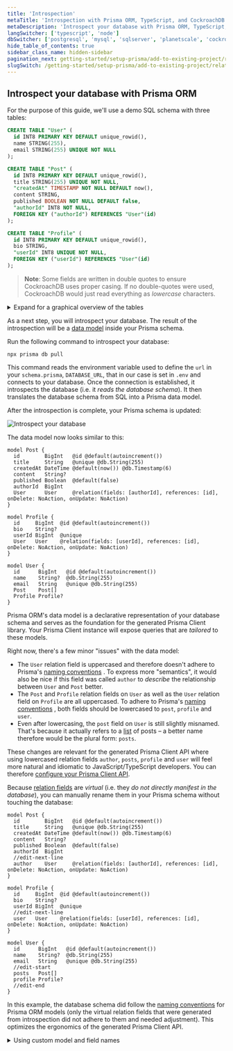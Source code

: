 ```yaml
---
title: 'Introspection'
metaTitle: 'Introspection with Prisma ORM, TypeScript, and CockroachDB'
metaDescription: 'Introspect your database with Prisma ORM, TypeScript, and CockroachDB'
langSwitcher: ['typescript', 'node']
dbSwitcher: ['postgresql', 'mysql', 'sqlserver', 'planetscale', 'cockroachdb']
hide_table_of_contents: true
sidebar_class_name: hidden-sidebar
pagination_next: getting-started/setup-prisma/add-to-existing-project/relational-databases/baseline-your-database-typescript-cockroachdb
slugSwitch: /getting-started/setup-prisma/add-to-existing-project/relational-databases/introspection-
---
```



## Introspect your database with Prisma ORM

For the purpose of this guide, we'll use a demo SQL schema with three tables:

```sql no-lines
CREATE TABLE "User" (
  id INT8 PRIMARY KEY DEFAULT unique_rowid(),
  name STRING(255),
  email STRING(255) UNIQUE NOT NULL
);

CREATE TABLE "Post" (
  id INT8 PRIMARY KEY DEFAULT unique_rowid(),
  title STRING(255) UNIQUE NOT NULL,
  "createdAt" TIMESTAMP NOT NULL DEFAULT now(),
  content STRING,
  published BOOLEAN NOT NULL DEFAULT false,
  "authorId" INT8 NOT NULL,
  FOREIGN KEY ("authorId") REFERENCES "User"(id)
);

CREATE TABLE "Profile" (
  id INT8 PRIMARY KEY DEFAULT unique_rowid(),
  bio STRING,
  "userId" INT8 UNIQUE NOT NULL,
  FOREIGN KEY ("userId") REFERENCES "User"(id)
);
```

> **Note**: Some fields are written in double quotes to ensure CockroachDB uses proper casing. If no double-quotes were used, CockroachDB would just read everything as _lowercase_ characters.

<details>
<summary>Expand for a graphical overview of the tables</summary>

**User**

| Column name | Type          | Primary key | Foreign key | Required | Default            |
| :---------- | :------------ | :---------- | :---------- | :------- | :----------------- |
| `id`        | `INT8`        | **✔️**      | No          | **✔️**   | _autoincrementing_ |
| `name`      | `STRING(255)` | No          | No          | No       | -                  |
| `email`     | `STRING(255)` | No          | No          | **✔️**   | -                  |

**Post**

| Column name | Type          | Primary key | Foreign key | Required | Default            |
| :---------- | :------------ | :---------- | :---------- | :------- | :----------------- |
| `id`        | `INT8`        | **✔️**      | No          | **✔️**   | _autoincrementing_ |
| `createdAt` | `TIMESTAMP`   | No          | No          | **✔️**   | `now()`            |
| `title`     | `STRING(255)` | No          | No          | **✔️**   | -                  |
| `content`   | `STRING`      | No          | No          | No       | -                  |
| `published` | `BOOLEAN`     | No          | No          | **✔️**   | `false`            |
| `authorId`  | `INT8`        | No          | **✔️**      | **✔️**   | -                  |

**Profile**

| Column name | Type     | Primary key | Foreign key | Required | Default            |
| :---------- | :------- | :---------- | :---------- | :------- | :----------------- |
| `id`        | `INT8`   | **✔️**      | No          | **✔️**   | _autoincrementing_ |
| `bio`       | `STRING` | No          | No          | No       | -                  |
| `userId`    | `INT8`   | No          | **✔️**      | **✔️**   | -                  |

</details>

As a next step, you will introspect your database. The result of the introspection will be a [data model](/orm/prisma-schema/data-model/models) inside your Prisma schema.

Run the following command to introspect your database:

```terminal copy
npx prisma db pull
```

This command reads the environment variable used to define the `url` in your `schema.prisma`, `DATABASE_URL`, that in our case is set in `.env` and connects to your database. Once the connection is established, it introspects the database (i.e. it _reads the database schema_). It then translates the database schema from SQL into a Prisma data model.

After the introspection is complete, your Prisma schema is updated:

![Introspect your database](/img/getting-started/prisma-db-pull-generate-schema.png)

The data model now looks similar to this:

```prisma file=prisma/schema.prisma showLineNumbers
model Post {
  id        BigInt   @id @default(autoincrement())
  title     String   @unique @db.String(255)
  createdAt DateTime @default(now()) @db.Timestamp(6)
  content   String?
  published Boolean  @default(false)
  authorId  BigInt
  User      User     @relation(fields: [authorId], references: [id], onDelete: NoAction, onUpdate: NoAction)
}

model Profile {
  id     BigInt  @id @default(autoincrement())
  bio    String?
  userId BigInt  @unique
  User   User    @relation(fields: [userId], references: [id], onDelete: NoAction, onUpdate: NoAction)
}

model User {
  id      BigInt   @id @default(autoincrement())
  name    String?  @db.String(255)
  email   String   @unique @db.String(255)
  Post    Post[]
  Profile Profile?
}
```

Prisma ORM's data model is a declarative representation of your database schema and serves as the foundation for the generated Prisma Client library. Your Prisma Client instance will expose queries that are _tailored_ to these models.

Right now, there's a few minor "issues" with the data model:

- The `User` relation field is uppercased and therefore doesn't adhere to Prisma's [naming conventions](/orm/reference/prisma-schema-reference#naming-conventions-1) . To express more "semantics", it would also be nice if this field was called `author` to _describe_ the relationship between `User` and `Post` better.
- The `Post` and `Profile` relation fields on `User` as well as the `User` relation field on `Profile` are all uppercased. To adhere to Prisma's [naming conventions](/orm/reference/prisma-schema-reference#naming-conventions-1) , both fields should be lowercased to `post`, `profile` and `user`.
- Even after lowercasing, the `post` field on `User` is still slightly misnamed. That's because it actually refers to a [list](/orm/prisma-schema/data-model/models#type-modifiers) of posts – a better name therefore would be the plural form: `posts`.

These changes are relevant for the generated Prisma Client API where using lowercased relation fields `author`, `posts`, `profile` and `user` will feel more natural and idiomatic to JavaScript/TypeScript developers. You can therefore [configure your Prisma Client API](/orm/prisma-client/setup-and-configuration/custom-model-and-field-names).

Because [relation fields](/orm/prisma-schema/data-model/relations#relation-fields) are _virtual_ (i.e. they _do not directly manifest in the database_), you can manually rename them in your Prisma schema without touching the database:

```prisma file=prisma/schema.prisma highlight=8,15,22,23;edit showLineNumbers
model Post {
  id        BigInt   @id @default(autoincrement())
  title     String   @unique @db.String(255)
  createdAt DateTime @default(now()) @db.Timestamp(6)
  content   String?
  published Boolean  @default(false)
  authorId  BigInt
  //edit-next-line
  author    User     @relation(fields: [authorId], references: [id], onDelete: NoAction, onUpdate: NoAction)
}

model Profile {
  id     BigInt  @id @default(autoincrement())
  bio    String?
  userId BigInt  @unique
  //edit-next-line
  user   User    @relation(fields: [userId], references: [id], onDelete: NoAction, onUpdate: NoAction)
}

model User {
  id      BigInt   @id @default(autoincrement())
  name    String?  @db.String(255)
  email   String   @unique @db.String(255)
  //edit-start
  posts   Post[]
  profile Profile?
  //edit-end
}
```

In this example, the database schema did follow the [naming conventions](/orm/reference/prisma-schema-reference#naming-conventions) for Prisma ORM models (only the virtual relation fields that were generated from introspection did not adhere to them and needed adjustment). This optimizes the ergonomics of the generated Prisma Client API.

<details>
<summary> Using custom model and field names </summary>

Sometimes though, you may want to make additional changes to the names of the columns and tables that are exposed in the Prisma Client API. A common example is to translate _snake_case_ notation which is often used in database schemas into _PascalCase_ and _camelCase_ notations which feel more natural for JavaScript/TypeScript developers.

Assume you obtained the following model from introspection that's based on _snake_case_ notation:

```prisma no-lines
model my_user {
  user_id    Int     @id @default(sequence())
  first_name String?
  last_name  String  @unique
}
```

If you generated a Prisma Client API for this model, it would pick up the _snake_case_ notation in its API:

```ts no-lines
const user = await prisma.my_user.create({
  data: {
    first_name: 'Alice',
    last_name: 'Smith',
  },
})
```

If you don't want to use the table and column names from your database in your Prisma Client API, you can configure them with [`@map` and `@@map`](/orm/prisma-schema/data-model/models#mapping-model-names-to-tables-or-collections):

```prisma no-lines
model MyUser {
  userId    Int     @id @default(sequence()) @map("user_id")
  firstName String? @map("first_name")
  lastName  String  @unique @map("last_name")

  @@map("my_user")
}
```

With this approach, you can name your model and its fields whatever you like and use the `@map` (for field names) and `@@map` (for models names) to point to the underlying tables and columns. Your Prisma Client API now looks as follows:

```ts no-lines
const user = await prisma.myUser.create({
  data: {
    firstName: 'Alice',
    lastName: 'Smith',
  },
})
```

Learn more about this on the [Configuring your Prisma Client API](/orm/prisma-client/setup-and-configuration/custom-model-and-field-names) page.

</details>
